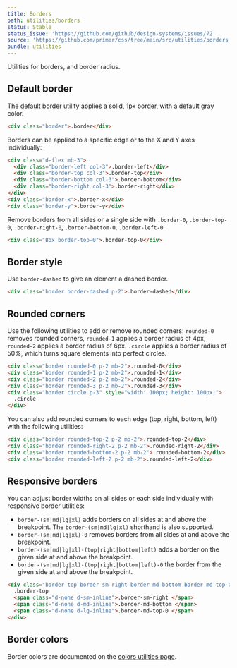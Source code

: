 ```yaml
---
title: Borders
path: utilities/borders
status: Stable
status_issue: 'https://github.com/github/design-systems/issues/72'
source: 'https://github.com/primer/css/tree/main/src/utilities/borders.scss'
bundle: utilities
---
```


Utilities for borders, and border radius.

## Default border

The default border utility applies a solid, 1px border, with a default gray color.

```html live
<div class="border">.border</div>
```

Borders can be applied to a specific edge or to the X and Y axes individually:

```html live
<div class="d-flex mb-3">
  <div class="border-left col-3">.border-left</div>
  <div class="border-top col-3">.border-top</div>
  <div class="border-bottom col-3">.border-bottom</div>
  <div class="border-right col-3">.border-right</div>
</div>
<div class="border-x">.border-x</div>
<div class="border-y">.border-y</div>
```

Remove borders from all sides or a single side with `.border-0`, `.border-top-0`, `.border-right-0`, `.border-bottom-0`, `.border-left-0`.

```html live
<div class="Box border-top-0">.border-top-0</div>
```

## Border style

Use `border-dashed` to give an element a dashed border.

```html live
<div class="border border-dashed p-2">.border-dashed</div>
```

## Rounded corners

Use the following utilities to add or remove rounded corners: `rounded-0` removes rounded corners, `rounded-1` applies a border radius of 4px, `rounded-2` applies a border radius of 6px. `.circle` applies a border radius of 50%, which turns square elements into perfect circles.

```html live
<div class="border rounded-0 p-2 mb-2">.rounded-0</div>
<div class="border rounded-1 p-2 mb-2">.rounded-1</div>
<div class="border rounded-2 p-2 mb-2">.rounded-2</div>
<div class="border rounded-3 p-2 mb-2">.rounded-3</div>
<div class="border circle p-3" style="width: 100px; height: 100px;">
  .circle
</div>
```

You can also add rounded corners to each edge (top, right, bottom, left) with the following utilities:

```html live
<div class="border rounded-top-2 p-2 mb-2">.rounded-top-2</div>
<div class="border rounded-right-2 p-2 mb-2">.rounded-right-2</div>
<div class="border rounded-bottom-2 p-2 mb-2">.rounded-bottom-2</div>
<div class="border rounded-left-2 p-2 mb-2">.rounded-left-2</div>
```

## Responsive borders

You can adjust border widths on all sides or each side individually with responsive border utilities:

- `border-(sm|md|lg|xl)` adds borders on all sides at and above the breakpoint. The `border-(sm|md|lg|xl)` shorthand is also supported.
- `border-(sm|md|lg|xl)-0` removes borders from all sides at and above the breakpoint.
- `border-(sm|md|lg|xl)-(top|right|bottom|left)` adds a border on the given side at and above the breakpoint.
- `border-(sm|md|lg|xl)-(top|right|bottom|left)-0` the border from the given side at and above the breakpoint.

```html live
<div class="border-top border-sm-right border-md-bottom border-md-top-0">
  .border-top
  <span class="d-none d-sm-inline">.border-sm-right </span>
  <span class="d-none d-md-inline">.border-md-bottom </span>
  <span class="d-none d-lg-inline">.border-md-top-0 </span>
</div>
```

## Border colors

Border colors are documented on the [colors utilities page](../utilities/colors#border-colors).

<!-- TODO: Remove?
## Border color utilities

<PaletteTable
  values={borders}
  prefix="bg"
  columns={[
    {title: 'Class', Cell: PaletteCell.Border, Value: props => `.${props.aliases.border}`},
    'variable',
    'value'
  ]}
  style={{borderSpacing: '0 4px'}}
/>
-->

